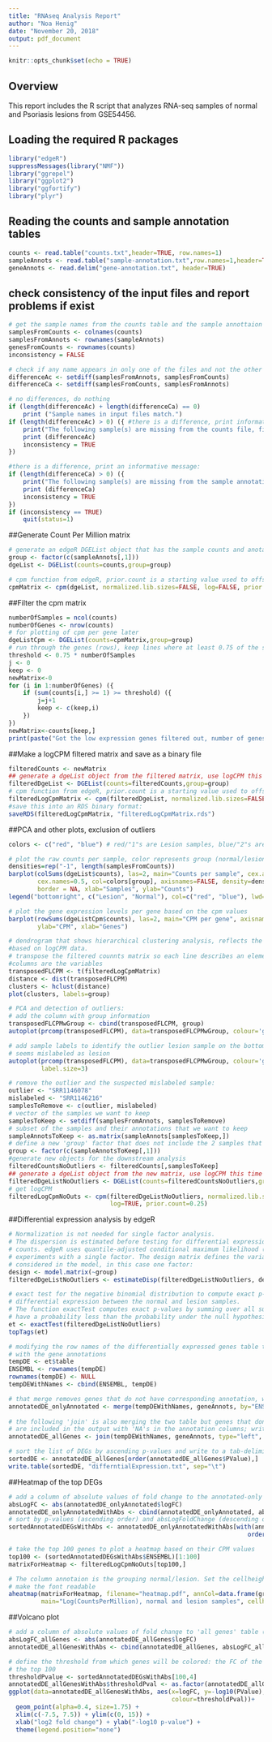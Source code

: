 ```yaml
---
title: "RNAseq Analysis Report"
author: "Noa Henig"
date: "November 20, 2018"
output: pdf_document
---
```


```r
knitr::opts_chunk$set(echo = TRUE)
```

## Overview
This report includes the R script that analyzes RNA-seq samples of normal and Psoriasis lesions from GSE54456.

## Loading the required R packages
```r
library("edgeR")
suppressMessages(library("NMF"))
library("ggrepel")
library("ggplot2")
library("ggfortify")
library("plyr")
```

## Reading the counts and sample annotation tables
```r
counts <- read.table("counts.txt",header=TRUE, row.names=1)
sampleAnnots <- read.table("sample-annotation.txt",row.names=1,header=TRUE)	
geneAnnots <- read.delim("gene-annotation.txt", header=TRUE)
```

## check consistency of the input files and report problems if exist
```r
# get the sample names from the counts table and the sample annottaion table
samplesFromCounts <- colnames(counts)
samplesFromAnnots <- rownames(sampleAnnots)
genesFromCounts <- rownames(counts)
inconsistency = FALSE

# check if any name appears in only one of the files and not the other
differenceAc <- setdiff(samplesFromAnnots, samplesFromCounts)
differenceCa <- setdiff(samplesFromCounts, samplesFromAnnots)

# no differences, do nothing
if (length(differenceAc) + length(differenceCa) == 0)
	print ("Sample names in input files match.")
if (length(differenceAc) > 0) ({ #there is a difference, print informative message
	print("The following sample(s) are missing from the counts file, fix it and run again:")
	print (differenceAc)
	inconsistency = TRUE
})

#there is a difference, print an informative message:
if (length(differenceCa) > 0) ({ 
	print("The following sample(s) are missing from the sample annotation file, fix it and run again:")
	print (differenceCa)
	inconsistency = TRUE
})
if (inconsistency == TRUE)
	quit(status=1)
```
##Generate Count Per Million matrix
```r
# generate an edgeR DGEList object that has the sample counts and anotations in it
group <- factor(c(sampleAnnots[,1]))
dgeList <- DGEList(counts=counts,group=group)

# cpm function from edgeR, prior.count is a starting value used to offset to prevent zero counts
cpmMatrix <- cpm(dgeList, normalized.lib.sizes=FALSE, log=FALSE, prior.count=0.25)
```
##Filter the cpm matrix
```r
numberOfSamples = ncol(counts)
numberOfGenes <- nrow(counts)
# for plotting of cpm per gene later
dgeListCpm <- DGEList(counts=cpmMatrix,group=group)
# run through the genes (rows), keep lines where at least 0.75 of the samples had at least 1 count.
threshold <- 0.75 * numberOfSamples
j <- 0
keep <- 0
newMatrix<-0
for (i in 1:numberOfGenes) ({
	if (sum(counts[i,] >= 1) >= threshold) ({
		j=j+1
		keep <- c(keep,i)
	})
})
newMatrix<-counts[keep,]
print(paste("Got the low expression genes filtered out, number of genes kept:", length(keep)))
```
##Make a logCPM filtered matrix and save as a binary file
```r
filteredCounts <- newMatrix
## generate a dgeList object from the filtered matrix, use logCPM this time and 
filteredDgeList <- DGEList(counts=filteredCounts,group=group)
# cpm function from edgeR, prior.count is a starting value used to offset to prevent zero counts
filteredLogCpmMatrix <- cpm(filteredDgeList, normalized.lib.sizes=FALSE, log=TRUE, prior.count=0.25)
#save this into an RDS binary format:
saveRDS(filteredLogCpmMatrix, "filteredLogCpmMatrix.rds")
```
##PCA and other plots, exclusion of outliers
```r
colors <- c("red", "blue") # red/"1"s are Lesion samples, blue/"2"s are Normal

# plot the raw counts per sample, color represents group (normal/lesion) to check for possible bias in coverage
densities=rep("-1", length(samplesFromCounts))
barplot(colSums(dgeList$counts), las=2, main="Counts per sample", cex.axis=0.8,
        cex.names=0.5, col=colors[group], axisnames=FALSE, density=densities, 
        border = NA, xlab="Samples", ylab="Counts")
legend("bottomright", c("Lesion", "Normal"), col=c("red", "blue"), lwd=3, bg="white")

# plot the gene expression levels per gene based on the cpm values
barplot(rowSums(dgeListCpm$counts), las=2, main="CPM per gene", axisnames=FALSE, cex.axis=0.8, 
        ylab="CPM", xlab="Genes")

# dendrogram that shows hierarchical clustering analysis, reflects the distance between samples
#based on logCPM data.
# transpose the filtered counnts matrix so each line describes an element on the plot and the 
#columns are the variables
transposedFLCPM <- t(filteredLogCpmMatrix)
distance <- dist(transposedFLCPM)
clusters <- hclust(distance)
plot(clusters, labels=group)

# PCA and detection of outliers:
# add the column with group information
transposedFLCPMwGroup <- cbind(transposedFLCPM, group)
autoplot(prcomp(transposedFLCPM), data=transposedFLCPMwGroup, colour='group')

# add sample labels to identify the outlier lesion sample on the bottom right and one that 
# seems mislabeled as lesion
autoplot(prcomp(transposedFLCPM), data=transposedFLCPMwGroup, colour='group', label=TRUE, 
         label.size=3)

# remove the outlier and the suspected mislabeled sample:
outlier <- "SRR1146078"
mislabeled <- "SRR1146216"
samplesToRemove <- c(outlier, mislabeled)
# vector of the samples we want to keep
samplesToKeep <- setdiff(samplesFromAnnots, samplesToRemove)
# subset of the samples and their annotations that we want to keep
sampleAnnotsToKeep <- as.matrix(sampleAnnots[samplesToKeep,]) 
# define a new 'group' factor that does not include the 2 samples that are removed
group <- factor(c(sampleAnnotsToKeep[,1]))
#generate new objects for the downstream analysis
filteredCountsNoOutliers <- filteredCounts[,samplesToKeep]
## generate a dgeList object from the new matrix, use logCPM this time and 
filteredDgeListNoOutliers <- DGEList(counts=filteredCountsNoOutliers,group=group)
# get logCPM
filteredLogCpmNoOuts <- cpm(filteredDgeListNoOutliers, normalized.lib.sizes=FALSE, 
                            log=TRUE, prior.count=0.25)
```
##Differential expression analysis by edgeR
```r
# Normalization is not needed for single factor analysis.
# The dispersion is estimated before testing for differential expression, using the filtered 
# counts. edgeR uses quantile-adjusted conditional maximum likelihood (qCML) method for 
# experiments with a single factor. The design matrix defines the variables and levels 
# considered in the model, in this case one factor:
design <- model.matrix(~group)
filteredDgeListNoOutliers <- estimateDisp(filteredDgeListNoOutliers, design)

# exact test for the negative binomial distribution to compute exact p-values to assess 
# differential expression between the normal and lesion samples.
# The function exactTest computes exact p-values by summing over all sums of counts that 
# have a probability less than the probability under the null hypothesis of the observed sum of counts.
et <- exactTest(filteredDgeListNoOutliers)
topTags(et)

# modifying the row names of the differentially expressed genes table to be able to merge 
# with the gene annotations
tempDE <- et$table
ENSEMBL <- rownames(tempDE)
rownames(tempDE) <- NULL
tempDEWithNames <- cbind(ENSEMBL, tempDE)

# that merge removes genes that do not have corresponding annotation, will use that later
annotatedDE_onlyAnnotated <- merge(tempDEWithNames, geneAnnots, by="ENSEMBL")
 
# the following 'join' is also merging the two table but genes that don't have annotaions 
# are included in the output with 'NA's in the annotation columns; write this table to file.
annotatedDE_allGenes <- join(tempDEWithNames, geneAnnots, type="left", by="ENSEMBL")

# sort the list of DEGs by ascending p-values and write to a tab-delimited text file
sortedDE <- annotatedDE_allGenes[order(annotatedDE_allGenes$PValue),]
write.table(sortedDE, "differntialExpression.txt", sep="\t")
```
##Heatmap of the top DEGs
```r
# add a column of absolute values of fold change to the annotated-only genes table 
absLogFC <- abs(annotatedDE_onlyAnnotated$logFC)
annotatedDE_onlyAnnotatedWithAbs <- cbind(annotatedDE_onlyAnnotated, absLogFC)
# sort by p-values (ascending order) and absLogFoldChange (descending order)
sortedAnnotatedDEGsWithAbs <- annotatedDE_onlyAnnotatedWithAbs[with(annotatedDE_onlyAnnotatedWithAbs,
                                                                  order(PValue, -absLogFC)),]

# take the top 100 genes to plot a heatmap based on their CPM values
top100 <- (sortedAnnotatedDEGsWithAbs$ENSEMBL)[1:100]
matrixForHeatmap <- filteredLogCpmNoOuts[top100,]

# The column annotaion is the grouping normal/lesion. Set the cellheight and cellwidth to 
# make the font readable
aheatmap(matrixForHeatmap, filename="heatmap.pdf", annCol=data.frame(group),
         main="Log(CountsPerMillion), normal and lesion samples", cellheight=7, cellwidth=8)
```
##Volcano plot
```r
# add a column of absolute values of fold change to 'all genes' table (not only the annotated ones)
absLogFC_allGenes <- abs(annotatedDE_allGenes$logFC)
annotatedDE_allGenesWithAbs <- cbind(annotatedDE_allGenes, absLogFC_allGenes)

# define the threshold from which genes will be colored: the FC of the 100th gene in 
# the top 100
thresholdPvalue <- sortedAnnotatedDEGsWithAbs[100,4]
annotatedDE_allGenesWithAbs$thresholdPval <- as.factor(annotatedDE_allGenesWithAbs$PValue <= thresholdPvalue)
ggplot(data=annotatedDE_allGenesWithAbs, aes(x=logFC, y=-log10(PValue),
                                             colour=thresholdPval))+
  geom_point(alpha=0.4, size=1.75) + 
  xlim(c(-7.5, 7.5)) + ylim(c(0, 15)) +
  xlab("log2 fold change") + ylab("-log10 p-value") +
  theme(legend.position="none")
```